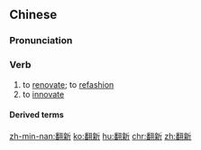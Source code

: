 ==Chinese==
{{zh-forms}}

===Pronunciation===
{{zh-pron
|m=fānxīn
|c=faan1 san1
|mn=hoan-sin
|cat=v
}}

===Verb===
{{zh-verb}}

# to [[renovate]]; to [[refashion]]
# to [[innovate]]

====Derived terms====
{{zh-der|花樣翻新}}

[[zh-min-nan:翻新]]
[[ko:翻新]]
[[hu:翻新]]
[[chr:翻新]]
[[zh:翻新]]